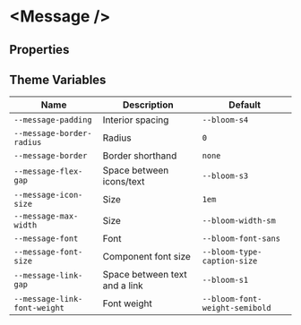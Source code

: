 
# &lt;Message /&gt;

## Properties

<ArgsTable of={Message} />

## Theme Variables

| Name                         | Description                   | Default                        |
| ---------------------------- | ----------------------------- | ------------------------------ |
| `--message-padding`          | Interior spacing              | `--bloom-s4`                   |
| `--message-border-radius`    | Radius                        | `0`                            |
| `--message-border`           | Border shorthand              | `none`                         |
| `--message-flex-gap`         | Space between icons/text      | `--bloom-s3`                   |
| `--message-icon-size`        | Size                          | `1em`                          |
| `--message-max-width`        | Size                          | `--bloom-width-sm`             |
| `--message-font`             | Font                          | `--bloom-font-sans`            |
| `--message-font-size`        | Component font size           | `--bloom-type-caption-size`         |
| `--message-link-gap`         | Space between text and a link | `--bloom-s1`                   |
| `--message-link-font-weight` | Font weight                   | `--bloom-font-weight-semibold` |
